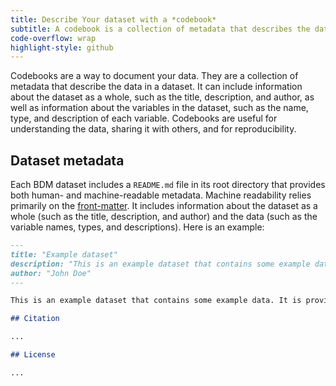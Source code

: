 ```yaml
---
title: Describe Your dataset with a *codebook*
subtitle: A codebook is a collection of metadata that describes the data in a dataset.
code-overflow: wrap
highlight-style: github
---
```


Codebooks are a way to document your data. They are a collection of metadata that describe the data in a dataset.  It can include information about the dataset as a whole, such as the title, description, and author, as well as information about the variables in the dataset, such as the name, type, and description of each variable. Codebooks are useful for understanding the data, sharing it with others, and for reproducibility.

## Dataset metadata

Each BDM dataset includes a `README.md` file in its root directory that provides both human- and machine-readable metadata. Machine readability relies primarily on the [front-matter](#). It includes information about the dataset as a whole (such as the title, description, and author) and the data (such as the variable names, types, and descriptions). Here is an example:

```markdown
---
title: "Example dataset"
description: "This is an example dataset that contains some example data."
author: "John Doe"
---

This is an example dataset that contains some example data. It is provided for illustrative purposes only.

## Citation

...

## License

...

```
